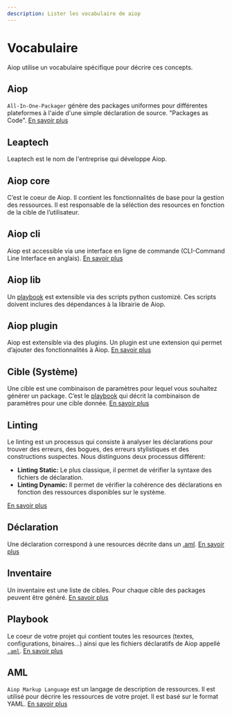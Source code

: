 ```yaml
---
description: Lister les vocabulaire de aiop
---
```


# Vocabulaire

Aiop utilise un vocabulaire spécifique pour décrire ces concepts.

## Aiop

`All-In-One-Packager` génère des packages uniformes pour différentes plateformes à l'aide d'une simple déclaration de source. "Packages as Code". [En savoir plus](../aiop/)

## Leaptech

Leaptech est le nom de l'entreprise qui développe Aiop.

## Aiop core

C’est le coeur de Aiop. Il contient les fonctionnalités de base pour la gestion des ressources. Il est responsable de la séléction des resources en fonction de la cible de l’utilisateur.

## Aiop cli

Aiop est accessible via une interface en ligne de commande (CLI-Command Line Interface en anglais). [En savoir plus](../cli/)

## Aiop lib

Un [playbook](#playbook) est extensible via des scripts python customizé. Ces scripts doivent inclures des dépendances à la librairie de Aiop.

## Aiop plugin

Aiop est extensible via des plugins. Un plugin est une extension qui permet d’ajouter des fonctionnalités à Aiop. [En savoir plus](../plugin/)

## Cible (Système)

Une cible est une combinaison de paramètres pour lequel vous souhaitez générer un package. C’est le [playbook](#playbook) qui décrit la combinaison de paramètres pour une cible donnée. [En savoir plus](../system/)

## Linting

Le linting est un processus qui consiste à analyser les déclarations pour trouver des erreurs, des bogues, des erreurs stylistiques et des constructions suspectes. Nous distinguons deux processus différent:

- **Linting Static:** Le plus classique, il permet de vérifier la syntaxe des fichiers de déclaration.
- **Linting Dynamic:** Il permet de vérifier la cohérence des déclarations en fonction des ressources disponibles sur le système.

[En savoir plus](../linting/)

## Déclaration

Une déclaration correspond à une resources décrite dans un [.aml](#aml). [En savoir plus](../declaration/)

## Inventaire

Un inventaire est une liste de cibles. Pour chaque cible des packages peuvent être généré. [En savoir plus](../inventaire/)

## Playbook

Le coeur de votre projet qui contient toutes les resources (textes, configurations, binaires...) ainsi que les fichiers déclaratifs de Aiop appellé [`.aml`](#aml). [En savoir plus](../playbook/)

## AML

`Aiop Markup Language` est un langage de description de ressources. Il est utilisé pour décrire les ressources de votre projet. Il est basé sur le format YAML. [En savoir plus](../aml/)
